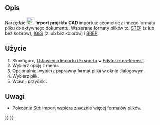 <languages/>

<div class="mw-translate-fuzzy">
{{Docnav/pl
|[[Part_Defeaturing/pl|Usuwanie cech]]
|[[Part_Export/pl|Eksport projektu do CAD]]
|[[Part_Workbench/pl|środowisko pracy Część]]
|IconL=Part_Defeaturing.svg
|IconR=Part_Export.svg
|IconC=Workbench_Part.svg
}}
</div>

<div lang="en" dir="ltr" class="mw-content-ltr">
{{VeryImportantMessage|This command is obsolete, it is not available in {{VersionPlus|1.1}}.<br>Use [[Image:Std_Import.svg|24px]] [[Std_Import|Std Import]] instead.}}
</div>

{{GuiCommand/pl
|Name=Part Import‎
|Name/pl=Część: Import projektu CAD
|MenuLocation=Część → Import projektu CAD...
|Workbenches=[[Part_Workbench/pl|Część]]
|SeeAlso=[[Std_Import/pl|Import]], [[Import_Export/pl|Import Eksport]]
}}

<span id="Description"></span>
==Opis== 

Narzędzie [[Image:Part_Import.svg|24px]] '''Import projektu CAD''' importuje geometrię z innego formatu pliku do aktywnego dokumentu. Wspierane formaty plików to: [https://en.wikipedia.org/wiki/Step_file STEP] (z lub bez kolorów), [https://en.wikipedia.org/wiki/IGES IGES] (z lub bez kolorów) i [https://en.wikipedia.org/wiki/BREP BREP].

<span id="Usage"></span>
==Użycie==

# Skonfiguruj [[Import_Export_Preferences/pl|Ustawienia Importu i Eksportu]] w [[Preferences_Editor/pl|Edytorze preferencji]].
# Wybierz opcję {{MenuCommand|Część → [[File:Part_Import.svg|16px]] Import projektu CAD...}} z menu.
# Opcjonalnie, wybierz poprawny format pliku w oknie dialogowym.
# Wybierz plik.
# Wciśnij przycisk {{Button|Otwórz}}.

<span id="Notes"></span>
==Uwagi==

* Polecenie [[Std_Import/pl|Std: Import]] wspiera znacznie więcej formatów plików.


<div class="mw-translate-fuzzy">
{{Docnav/pl
|[[Part_Defeaturing/pl|Usuwanie cech]]
|[[Part_Export/pl|Eksport projektu do CAD]]
|[[Part_Workbench/pl|środowisko pracy Część]]
|IconL=Part_Defeaturing.svg
|IconR=Part_Export.svg
|IconC=Workbench_Part.svg
}}
</div>

{{Part_Tools_navi{{#translation:}}}}
{{Userdocnavi{{#translation:}}}}